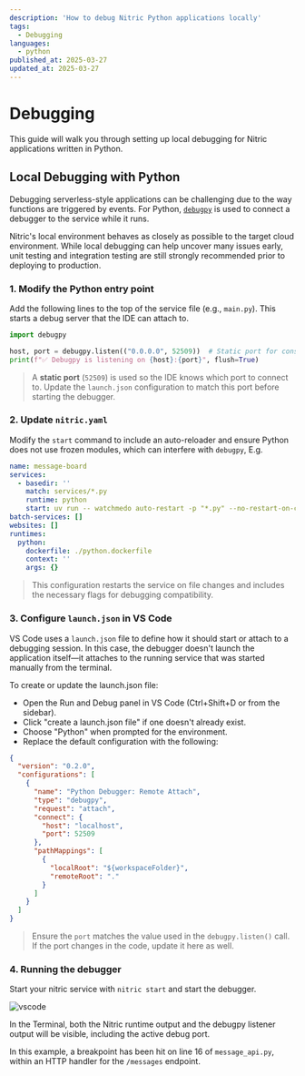 ```yaml
---
description: 'How to debug Nitric Python applications locally'
tags:
  - Debugging
languages:
  - python
published_at: 2025-03-27
updated_at: 2025-03-27
---
```


# Debugging

This guide will walk you through setting up local debugging for Nitric applications written in Python.

## Local Debugging with Python

Debugging serverless-style applications can be challenging due to the way functions are triggered by events. For Python, [`debugpy`](https://github.com/microsoft/debugpy) is used to connect a debugger to the service while it runs.

Nitric's local environment behaves as closely as possible to the target cloud environment. While local debugging can help uncover many issues early, unit testing and integration testing are still strongly recommended prior to deploying to production.

### 1. Modify the Python entry point

Add the following lines to the top of the service file (e.g., `main.py`). This starts a debug server that the IDE can attach to.

```python
import debugpy

host, port = debugpy.listen(("0.0.0.0", 52509))  # Static port for consistent debugging
print(f"✅ Debugpy is listening on {host}:{port}", flush=True)
```

> A **static port** (`52509`) is used so the IDE knows which port to connect to. Update the `launch.json` configuration to match this port before starting the debugger.

### 2. Update `nitric.yaml`

Modify the `start` command to include an auto-reloader and ensure Python does not use frozen modules, which can interfere with `debugpy`, E.g.

```yaml
name: message-board
services:
  - basedir: ''
    match: services/*.py
    runtime: python
    start: uv run -- watchmedo auto-restart -p "*.py" --no-restart-on-command-exit -R -- python -Xfrozen_modules=off $SERVICE_PATH
batch-services: []
websites: []
runtimes:
  python:
    dockerfile: ./python.dockerfile
    context: ''
    args: {}
```

> This configuration restarts the service on file changes and includes the necessary flags for debugging compatibility.

### 3. Configure `launch.json` in VS Code

VS Code uses a `launch.json` file to define how it should start or attach to a debugging session. In this case, the debugger doesn't launch the application itself—it attaches to the running service that was started manually from the terminal.

To create or update the launch.json file:

- Open the Run and Debug panel in VS Code (Ctrl+Shift+D or from the sidebar).
- Click "create a launch.json file" if one doesn't already exist.
- Choose "Python" when prompted for the environment.
- Replace the default configuration with the following:

```json
{
  "version": "0.2.0",
  "configurations": [
    {
      "name": "Python Debugger: Remote Attach",
      "type": "debugpy",
      "request": "attach",
      "connect": {
        "host": "localhost",
        "port": 52509
      },
      "pathMappings": [
        {
          "localRoot": "${workspaceFolder}",
          "remoteRoot": "."
        }
      ]
    }
  ]
}
```

> Ensure the `port` matches the value used in the `debugpy.listen()` call. If the port changes in the code, update it here as well.

### 4. Running the debugger

Start your nitric service with `nitric start` and start the debugger.

![vscode](/docs/images/guides/python-debugging/debugger.png)

In the Terminal, both the Nitric runtime output and the debugpy listener output will be visible, including the active debug port.

In this example, a breakpoint has been hit on line 16 of `message_api.py`, within an HTTP handler for the `/messages` endpoint.
